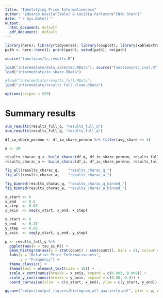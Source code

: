 ```yaml
---
title: "Identifying Price Informativeness"
author: "Eduardo Davila^[Yale] & Cecilia Parlatore^[NYU Stern]"
date: "`r Sys.Date()`"
output:
  html_document: default
  pdf_document:  default
---
```


```r

library(here); library(tidyverse); library(cowplot); library(kableExtra)
path <- here::here(); print(path); setwd(path); rm(path)

source("functions/fn_results.R")

load("intermediate/data_selected.RData"); source("functions/sc_ivol.R")
load("intermediate/io_share.RData")

#load("intermediate/results_full.RData")
load("intermediate/results_full_clean.RData")

options(scipen = 999)

```

# Summary results

```r

sum_results(results_full_q, "results_full_q")
sum_results(results_full_q, "results_full_q")

df_io_share_permno <- df_io_share_permno %>% filter(avg_share <= 1)

n <- 20

results_charac_q <- build_charac(df_q, df_io_share_permno, results_full_q, n)
results_charac_a <- build_charac(df_a, df_io_share_permno, results_full_q, n)

fig_all(results_charac_q,    "results_charac_q_")
fig_all(results_charac_a,    "results_charac_a_")

fig_binned(results_charac_q, "results_charac_q_binned_")
fig_binned(results_charac_a, "results_charac_a_binned_")

x_start <- 0
x_end   <- 0.5
x_step  <- 0.05
x_axis  <- seq(x_start, x_end, x_step)

y_start <- 0
y_end   <- 0.37
y_step  <- 0.02
y_axis  <- seq(y_start, y_end, y_step)

p <- results_full_q %>% 
  ggplot(aes(x = tau_pi_R)) +
  geom_histogram(aes(y = stat(count) / sum(count)), bins = 51, colour = "black", fill = "steelblue", alpha = 0.2) + 
  labs(x = "Relative Price Informativeness", 
       y = "Frequency") + 
  theme_classic() +
  theme(text = element_text(size = 16)) +
  scale_x_continuous(breaks = x_axis, expand = c(0.003, 0.009)) +
  scale_y_continuous(breaks = y_axis, expand = c(0.00, 0.0)) +
  coord_cartesian(xlim  = c(x_start, x_end), ylim = c(y_start, y_end))

ggsave("output/output_figures/histogram_all_quarterly.pdf", plot = p, width = 6, height = 6, units = "in", dpi = 300)

```